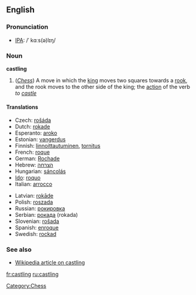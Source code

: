 ==English==

===Pronunciation===
*[[w:IPA|IPA]]: /ˈ kɑːs(ə)lɪŋ/

===Noun===
'''castling'''

# (''[[Chess]]'') A move in which the [[king]] moves two squares towards a [[rook]], and the rook moves to the other side of the king; the [[action]] of the verb ''to [[castle]]''

====Translations====
{{trans-top}}
*Czech: [[rošáda]]
*Dutch: [[rokade]] {{f}}
*Esperanto: [[aroko]]
*Estonian: [[vangerdus]]
*Finnish: [[linnoittautuminen]], [[tornitus]]
*French: [[roque]] {{m}}
*German: [[Rochade]] {{f}}
*Hebrew: [[הצרחה]] {{f}}
*Hungarian: [[sáncolás]]
*[[Ido]]: [[roquo]]
*Italian: [[arrocco]]
{{trans-mid}}
*Latvian: [[rokāde]]
*Polish: [[roszada]] {{f}}
*Russian: [[рокировка]]
*Serbian: [[рокада]] (rokada)
*Slovenian: [[rošada]] {{f}}
*Spanish: [[enroque]] {{m}}
*Swedish: [[rockad]]
{{trans-bottom}}

===See also===
*[[w:Castling|Wikipedia article on castling]]

[[Category:Chess]]

[[fr:castling]]
[[ru:castling]]